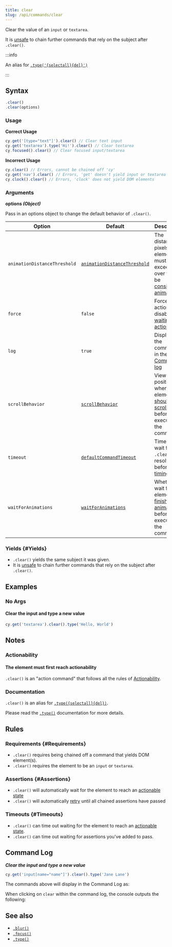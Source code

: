 ```yaml
---
title: clear
slug: /api/commands/clear
---
```


Clear the value of an `input` or `textarea`.

It is [unsafe](/app/core-concepts/retry-ability#Only-queries-are-retried) to
chain further commands that rely on the subject after `.clear()`.

:::info

An alias for [`.type('{selectall}{del}')`](/api/commands/type)

:::

## Syntax

```javascript
.clear()
.clear(options)
```

### Usage

<Icon name="check-circle" color="green" /> **Correct Usage**

```javascript
cy.get('[type="text"]').clear() // Clear text input
cy.get('textarea').type('Hi!').clear() // Clear textarea
cy.focused().clear() // Clear focused input/textarea
```

<Icon name="exclamation-triangle" color="red" /> **Incorrect Usage**

```javascript
cy.clear() // Errors, cannot be chained off 'cy'
cy.get('nav').clear() // Errors, 'get' doesn't yield input or textarea
cy.clock().clear() // Errors, 'clock' does not yield DOM elements
```

### Arguments

<Icon name="angle-right" /> **options _(Object)_**

Pass in an options object to change the default behavior of `.clear()`.

| Option                       | Default                                                                     | Description                                                                                                                                     |
| ---------------------------- | --------------------------------------------------------------------------- | ----------------------------------------------------------------------------------------------------------------------------------------------- |
| `animationDistanceThreshold` | [`animationDistanceThreshold`](/app/references/configuration#Actionability) | The distance in pixels an element must exceed over time to be [considered animating](/app/core-concepts/interacting-with-elements#Animations).  |
| `force`                      | `false`                                                                     | Forces the action, disables [waiting for actionability](#Assertions)                                                                            |
| `log`                        | `true`                                                                      | Displays the command in the [Command log](/app/core-concepts/open-mode#Command-Log)                                                             |
| `scrollBehavior`             | [`scrollBehavior`](/app/references/configuration#Actionability)             | Viewport position to where an element [should be scrolled](/app/core-concepts/interacting-with-elements#Scrolling) before executing the command |
| `timeout`                    | [`defaultCommandTimeout`](/app/references/configuration#Timeouts)           | Time to wait for `.clear()` to resolve before [timing out](#Timeouts)                                                                           |
| `waitForAnimations`          | [`waitForAnimations`](/app/references/configuration#Actionability)          | Whether to wait for elements to [finish animating](/app/core-concepts/interacting-with-elements#Animations) before executing the command.       |

### Yields [<Icon name="question-circle"/>](/app/core-concepts/introduction-to-cypress#Subject-Management) {#Yields}

- `.clear()` yields the same subject it was given.
- It is [unsafe](/app/core-concepts/retry-ability#Only-queries-are-retried)
  to chain further commands that rely on the subject after `.clear()`.

## Examples

### No Args

#### Clear the input and type a new value

```javascript
cy.get('textarea').clear().type('Hello, World')
```

## Notes

### Actionability

#### The element must first reach actionability

`.clear()` is an "action command" that follows all the rules of
[Actionability](/app/core-concepts/interacting-with-elements).

### Documentation

`.clear()` is an alias for
[`.type({selectall}{del})`](/api/commands/type).

Please read the [`.type()`](/api/commands/type) documentation for more details.

## Rules

### Requirements [<Icon name="question-circle"/>](/app/core-concepts/introduction-to-cypress#Chains-of-Commands) {#Requirements}

- `.clear()` requires being chained off a command that yields DOM element(s).
- `.clear()` requires the element to be an `input` or `textarea`.

### Assertions [<Icon name="question-circle"/>](/app/core-concepts/introduction-to-cypress#Assertions) {#Assertions}

- `.clear()` will automatically wait for the element to reach an
  [actionable state](/app/core-concepts/interacting-with-elements)
- `.clear()` will automatically [retry](/app/core-concepts/retry-ability)
  until all chained assertions have passed

### Timeouts [<Icon name="question-circle"/>](/app/core-concepts/introduction-to-cypress#Timeouts) {#Timeouts}

- `.clear()` can time out waiting for the element to reach an
  [actionable state](/app/core-concepts/interacting-with-elements).
- `.clear()` can time out waiting for assertions you've added to pass.

## Command Log

**_Clear the input and type a new value_**

```javascript
cy.get('input[name="name"]').clear().type('Jane Lane')
```

The commands above will display in the Command Log as:

<DocsImage
  src="/img/api/clear/clear-input-in-cypress.png"
  alt="Command log for clear"
/>

When clicking on `clear` within the command log, the console outputs the
following:

<DocsImage
  src="/img/api/clear/one-input-cleared-in-tests.png"
  alt="console.log for clear"
/>

## See also

- [`.blur()`](/api/commands/blur)
- [`.focus()`](/api/commands/focus)
- [`.type()`](/api/commands/type)
